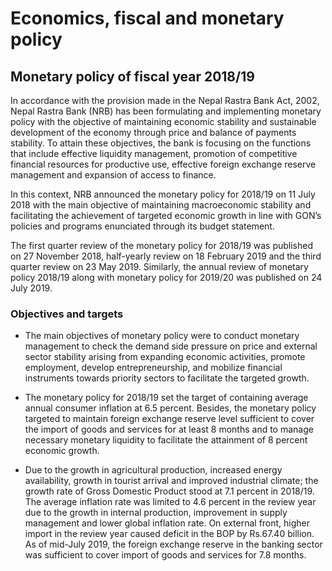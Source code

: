 # Economics, fiscal and monetary policy


## Monetary policy of fiscal year 2018/19

In accordance with the provision made in the Nepal Rastra Bank Act, 2002, Nepal Rastra Bank (NRB) has been formulating and implementing monetary policy with the objective of maintaining economic stability and sustainable development of the economy through price and balance of payments stability. To attain these objectives, the bank is focusing on the functions that include effective liquidity management, promotion of competitive financial resources for productive use, effective foreign exchange reserve management and expansion of access to finance.

In this context, NRB announced the monetary policy for 2018/19 on 11 July 2018 with the main objective of maintaining macroeconomic stability and facilitating the achievement of targeted economic growth in line with GON's policies and programs enunciated through its budget statement.

The first quarter review of the monetary policy for 2018/19 was published on 27 November 2018, half-yearly review on 18 February 2019 and the third quarter review on 23 May 2019. Similarly, the annual review of monetary policy 2018/19 along with monetary policy for 2019/20 was published on 24 July 2019.

### Objectives and targets

- The main objectives of monetary policy were to conduct monetary management to check the demand side pressure on price and external sector stability arising from expanding economic activities, promote employment, develop entrepreneurship, and mobilize financial instruments towards priority sectors to facilitate the targeted growth.

- The monetary policy for 2018/19 set the target of containing average annual consumer inflation at 6.5 percent. Besides, the monetary policy targeted to maintain foreign exchange reserve level sufficient to cover the import of goods and services for at least 8 months and to manage necessary monetary liquidity to facilitate the attainment of 8 percent economic growth.

- Due to the growth in agricultural production, increased energy availability, growth in tourist arrival and improved industrial climate; the growth rate of Gross Domestic Product stood at 7.1 percent in 2018/19. The average inflation rate was limited to 4.6 percent in the review year due to the growth in internal production, improvement in supply management and lower global inflation rate. On external front, higher import in the review year caused deficit in the BOP by Rs.67.40 billion. As of mid-July 2019, the foreign exchange reserve in the banking sector was sufficient to cover import of goods and services for 7.8 months.
